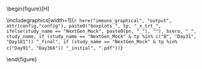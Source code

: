\begin{figure}[H]
\center

\includegraphics[width=1\textwidth]{`r here("immuno_graphical", "output", attr(config,"config"), paste0("boxplots_", tp, "_x_trt_", ifelse(study_name == "NextGen_Mock", paste0(pn, "_"), ""), bsero, "_", study_name, if (study_name == "NextGen_Mock" & tp %in% c("B", "Day31", "Day181")) "_final", if (study_name == "NextGen_Mock" & tp %in% c("Day91", "Day366")) "_initial", ".pdf"))`}

\caption{`r if (study_name!="NextGen_Mock") paste0("Boxplots of ", tpLabel, ifelse(pn!="", paste0(" ", gsub("_", " ", pn)), " Ab"), " markers: ", bseroLabel, " x randomization arm", gender_lb, ". ", ifelse(grepl("Delta", tp), "", neut.marker.captions), immuno_postfix_label)                       else if (study_name == "NextGen_Mock") paste0("\\\\Figure 1", ifelse(tp == "B", 0, 1), ". Violin boxplots of ", ifelse(grepl("IgG", pn), paste0("bAb-IgG Spike and bAb-IgG Nucleocapsid concentrations "), ifelse(grepl("IgA", pn), paste0("bAb-IgA Spike concentrations "), ifelse(grepl("pseudoneutid50", pn), "PsV nAb ID50 markers ", ifelse(pn == "T4_T8", "CD4+ and CD8+ T-cell markers ", "")))), "at ", gsub("^B","D01", tp)", " ", specimen_type, ", for the Investigational Vaccine arm (blue points) and the Comparator Vaccine arm (green points). ",  ifelse(grepl("IgG", pn), "Panels (A)-(I) show data for Spike antigens Index, Delta AY.4, BA.5, BA.2.86, XBB.1.5, JN.1, KP.2, KP.3, LB.1; Panel (J) for Spike cross-reactivity score; ", if (grepl("IgG", pn)) "Panel (K) for Nucleocapsid antigen Index. ", ifelse(grepl("pseudoneutid50", pn),  "Panels (A)-(C) show data for Antigens Reference, KP.2, XBB.1.5.", "")), "Violin boxplots contain interior box plots with upper and lower horizontal edges the 25th and 75th percentiles of antibody level and middle line the 50th percentile, and vertical bars the distance from the 25th (or 75th) percentile of antibody level and the minimum (or maximum) antibody level within the 25th (or 75th) percentile of antibody level minus (or plus) 1.5 times the interquartile range. Each side shows a rotated probability density (estimated by a kernel density estimator with a default Gaussian kernel) of the data ", cohort_name, ifelse(!grepl("T4|T8", pn), "Values below the lower limit of quantitation (LLOQ) are assigned value LLOQ/2. ", "")), ifelse(grepl("IgA|IgG", pn), "AU, Arbitrary Units. bAb, binding antibodies. N, Nucleocapsid protein. ", ifelse(grepl("pseudoneutid50", pn), "nAb, neutralizing antibody. ", ""))`}

\end{figure}

\hphantom{Random text to appease the latex god}
